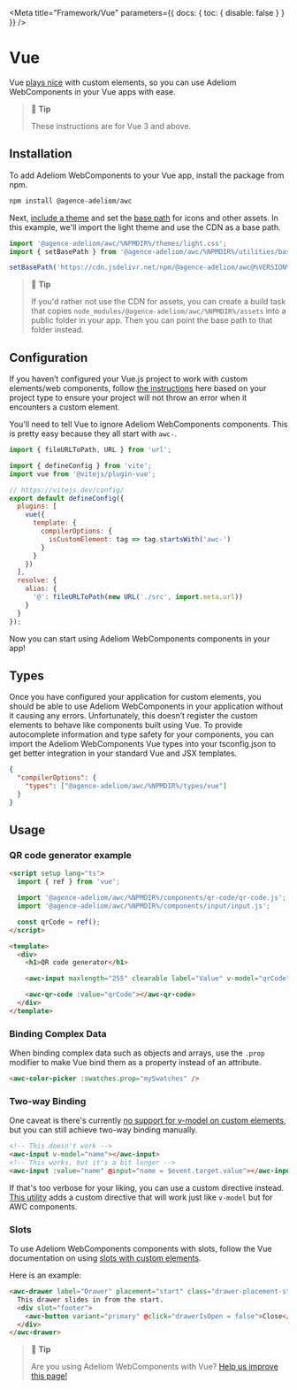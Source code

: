 
<Meta title="Framework/Vue" parameters={{ docs: { toc: { disable: false } } }} />

# Vue

Vue [plays nice](https://custom-elements-everywhere.com/#vue) with custom elements, so you can use Adeliom WebComponents in your Vue apps with ease.

> 📘 **Tip**
>
> These instructions are for Vue 3 and above.

## Installation

To add Adeliom WebComponents to your Vue app, install the package from npm.

```bash
npm install @agence-adeliom/awc
```

Next, [include a theme](?path=/docs/getting-started-themes--documentation) and set the [base path](?path=/docs/getting-started-installation--documentation#setting-the-base-path) for icons and other assets. In this example, we'll import the light theme and use the CDN as a base path.

```jsx
import '@agence-adeliom/awc/%NPMDIR%/themes/light.css';
import { setBasePath } from '@agence-adeliom/awc/%NPMDIR%/utilities/base-path';

setBasePath('https://cdn.jsdelivr.net/npm/@agence-adeliom/awc@%VERSION%/%CDNDIR%/');
```

> 📘 **Tip**
>
> If you'd rather not use the CDN for assets, you can create a build task that copies `node_modules/@agence-adeliom/awc/%NPMDIR%/assets` into a public folder in your app. Then you can point the base path to that folder instead.

## Configuration

If you haven’t configured your Vue.js project to work with custom elements/web components,
follow [the instructions](https://vuejs.org/guide/extras/web-components.html#using-custom-elements-in-vue) here based on your project type to ensure your project will not
throw an error when it encounters a custom element.

You'll need to tell Vue to ignore Adeliom WebComponents components. This is pretty easy because they all start with `awc-`.

```js
import { fileURLToPath, URL } from 'url';

import { defineConfig } from 'vite';
import vue from '@vitejs/plugin-vue';

// https://vitejs.dev/config/
export default defineConfig({
  plugins: [
    vue({
      template: {
        compilerOptions: {
          isCustomElement: tag => tag.startsWith('awc-')
        }
      }
    })
  ],
  resolve: {
    alias: {
      '@': fileURLToPath(new URL('./src', import.meta.url))
    }
  }
});
```

Now you can start using Adeliom WebComponents components in your app!

## Types

Once you have configured your application for custom elements, you should be able to use Adeliom WebComponents in your application without it causing any errors. Unfortunately, this doesn’t register the custom elements to behave like components built using Vue. To provide autocomplete information and type safety for your components, you can import the Adeliom WebComponents Vue types into your tsconfig.json to get better integration in your standard Vue and JSX templates.

```json
{
  "compilerOptions": {
    "types": ["@agence-adeliom/awc/%NPMDIR%/types/vue"]
  }
}
```

## Usage

### QR code generator example

```html
<script setup lang="ts">
  import { ref } from 'vue';

  import '@agence-adeliom/awc/%NPMDIR%/components/qr-code/qr-code.js';
  import '@agence-adeliom/awc/%NPMDIR%/components/input/input.js';

  const qrCode = ref();
</script>

<template>
  <div>
    <h1>QR code generator</h1>

    <awc-input maxlength="255" clearable label="Value" v-model="qrCode"></awc-input>

    <awc-qr-code :value="qrCode"></awc-qr-code>
  </div>
</template>
```

### Binding Complex Data

When binding complex data such as objects and arrays, use the `.prop` modifier to make Vue bind them as a property instead of an attribute.

```html
<awc-color-picker :swatches.prop="mySwatches" />
```

### Two-way Binding

One caveat is there's currently [no support for v-model on custom elements](https://github.com/vuejs/vue/issues/7830), but you can still achieve two-way binding manually.

```html
<!-- This doesn't work -->
<awc-input v-model="name"></awc-input>
<!-- This works, but it's a bit longer -->
<awc-input :value="name" @input="name = $event.target.value"></awc-input>
```

If that's too verbose for your liking, you can use a custom directive instead. [This utility](https://www.npmjs.com/package/@shoelace-style/vue-sl-model) adds a custom directive that will work just like `v-model` but for AWC components.

### Slots

To use Adeliom WebComponents components with slots, follow the Vue documentation on using [slots with custom elements](https://vuejs.org/guide/extras/web-components.html#building-custom-elements-with-vue).

Here is an example:

```html
<awc-drawer label="Drawer" placement="start" class="drawer-placement-start" :open="drawerIsOpen">
  This drawer slides in from the start.
  <div slot="footer">
    <awc-button variant="primary" @click="drawerIsOpen = false">Close</awc-button>
  </div>
</awc-drawer>
```

> 📘 **Tip**
>
> Are you using Adeliom WebComponents with Vue? [Help us improve this page!](https://github.com/agence-adeliom/adeliom-webcomponents/blob/main/docs/frameworks/vue.md)
